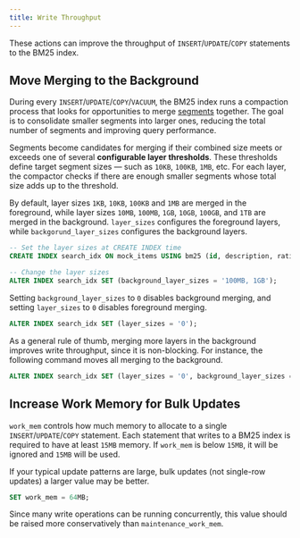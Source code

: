 ```yaml
---
title: Write Throughput
---
```


These actions can improve the throughput of `INSERT`/`UPDATE`/`COPY` statements to the BM25 index.

## Move Merging to the Background

During every `INSERT`/`UPDATE`/`COPY`/`VACUUM`, the BM25 index runs a compaction process that looks for opportunities to merge [segments](/documentation/concepts/index#segment)
together. The goal is to consolidate smaller segments into larger ones, reducing the total number of segments and improving query performance.

Segments become candidates for merging if their combined size meets or exceeds one of several **configurable layer thresholds**. These thresholds define target
segment sizes — such as `10KB`, `100KB`, `1MB`, etc. For each layer, the compactor checks if there are enough smaller segments whose total size adds up to the threshold.

By default, layer sizes `1KB`, `10KB`, `100KB` and `1MB` are merged in the foreground, while layer sizes `10MB`, `100MB`, `1GB`, `10GB`, `100GB`, and `1TB`
are merged in the background. `layer_sizes` configures the foreground layers, while `backgorund_layer_sizes` configures the background layers.

```sql
-- Set the layer sizes at CREATE INDEX time
CREATE INDEX search_idx ON mock_items USING bm25 (id, description, rating) WITH (key_field = 'id', background_layer_sizes = '100MB, 1GB');

-- Change the layer sizes
ALTER INDEX search_idx SET (background_layer_sizes = '100MB, 1GB');
```

Setting `background_layer_sizes` to `0` disables background merging, and setting `layer_sizes` to `0` disables foreground merging.

```sql
ALTER INDEX search_idx SET (layer_sizes = '0');
```

As a general rule of thumb, merging more layers in the background improves write throughput, since it is non-blocking. For instance,
the following command moves all merging to the background.

```sql
ALTER INDEX search_idx SET (layer_sizes = '0', background_layer_sizes = '100kb, 1mb, 100mb');
```

## Increase Work Memory for Bulk Updates

`work_mem` controls how much memory to allocate to a single `INSERT`/`UPDATE`/`COPY` statement. Each statement that writes to a BM25 index is required to have at least `15MB` memory. If
`work_mem` is below `15MB`, it will be ignored and `15MB` will be used.

If your typical update patterns are large, bulk updates (not single-row updates) a larger value may be better.

```sql
SET work_mem = 64MB;
```

Since many write operations can be running concurrently, this value should be raised more conservatively than `maintenance_work_mem`.
